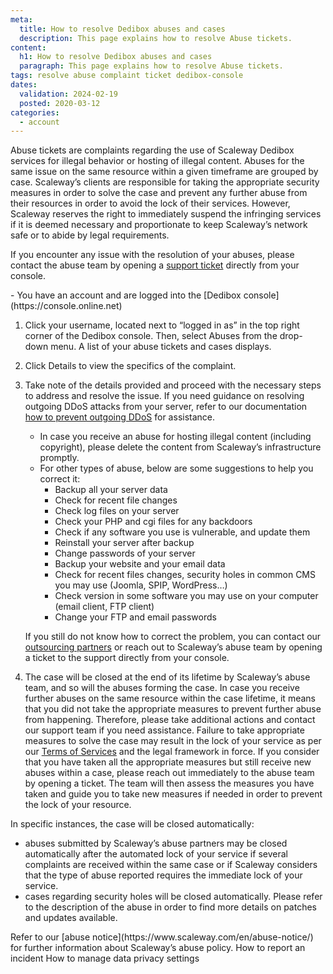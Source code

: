 ```yaml
---
meta:
  title: How to resolve Dedibox abuses and cases
  description: This page explains how to resolve Abuse tickets.
content:
  h1: How to resolve Dedibox abuses and cases
  paragraph: This page explains how to resolve Abuse tickets.
tags: resolve abuse complaint ticket dedibox-console 
dates:
  validation: 2024-02-19
  posted: 2020-03-12
categories:
  - account
---
```


Abuse tickets are complaints regarding the use of Scaleway Dedibox services for illegal behavior or hosting of illegal content. Abuses for the same issue on the same resource within a given timeframe are grouped by case.
Scaleway’s clients are responsible for taking the appropriate security measures in order to solve the case and prevent any further abuse from their resources in order to avoid the lock of their services.
However, Scaleway reserves the right to immediately suspend the infringing services if it is deemed necessary and proportionate to keep Scaleway’s network safe or to abide by legal requirements.

If you encounter any issue with the resolution of your abuses, please contact the abuse team by opening a [support ticket](https://console.scaleway.com/support/tickets/create) directly from your console.

<Message type="requirement">
  - You have an account and are logged into the [Dedibox console](https://console.online.net)
</Message>

1. Click your username, located next to “logged in as” in the top right corner of the Dedibox console. Then, select Abuses from the drop-down menu. A list of your abuse tickets and cases displays.
2. Click Details to view the specifics of the complaint.
3. Take note of the details provided and proceed with the necessary steps to address and resolve the issue.
    <Message type="tip">
      If you need guidance on resolving outgoing DDoS attacks from your server, refer to our documentation [how to prevent outgoing DDoS](https://www.scaleway.com/en/docs/compute/instances/reference-content/preventing-outgoing-ddos/) for assistance.
    </Message>
    * In case you receive an abuse for hosting illegal content (including copyright), please delete the content from Scaleway’s infrastructure promptly.
    * For other types of abuse, below are some suggestions to help you correct it:
      *  Backup all your server data
      *  Check for recent file changes
      *  Check log files on your server
      *  Check your PHP and cgi files for any backdoors
      *  Check if any software you use is vulnerable, and update them
      *  Reinstall your server after backup
      *  Change passwords of your server
      *  Backup your website and your email data
      *  Check for recent files changes, security holes in common CMS you may use (Joomla, SPIP, WordPress…)
      *  Check version in some software you may use on your computer (email client, FTP client)
      *  Change your FTP and email passwords

   If you still do not know how to correct the problem, you can contact our [outsourcing partners](https://www.scaleway.com/en/dedibox/outsourcing/) or reach out to Scaleway’s abuse team by opening a ticket to the support directly from your console.
4. The case will be closed at the end of its lifetime by Scaleway’s abuse team, and so will the abuses forming the case.
   In case you receive further abuses on the same resource within the case lifetime, it means that you did not take the appropriate measures to prevent further abuse from happening.
   Therefore, please take additional actions and contact our support team if you need assistance.
   Failure to take appropriate measures to solve the case may result in the lock of your service as per our [Terms of Services](https://www.scaleway.com/en/contracts/) and the legal framework in force.
   <Message type="note">
     If you consider that you have taken all the appropriate measures but still receive new abuses within a case, please reach out immediately to the abuse team by opening a ticket. The team will then assess the measures you have taken and guide you to take new measures if needed in order to prevent the lock of your resource.
   </Message>

In specific instances, the case will be closed automatically:
* abuses submitted by Scaleway’s abuse partners may be closed automatically after the automated lock of your service if several complaints are received within the same case or if Scaleway considers that the type of abuse reported requires the immediate lock of your service.
* cases regarding security holes will be closed automatically. Please refer to the description of the abuse in order to find more details on patches and updates available.

<Message type="note">
  Refer to our [abuse notice](https://www.scaleway.com/en/abuse-notice/) for further information about Scaleway’s abuse policy.
</Message>

<Navigation title="See also">
  <PreviousButton to="/dedibox-console/account/how-to/report-incident">How to report an incident</PreviousButton>
  <NextButton to="/dedibox-console/account/how-to/manage-data-settings/">How to manage data privacy settings</NextButton>
</Navigation>